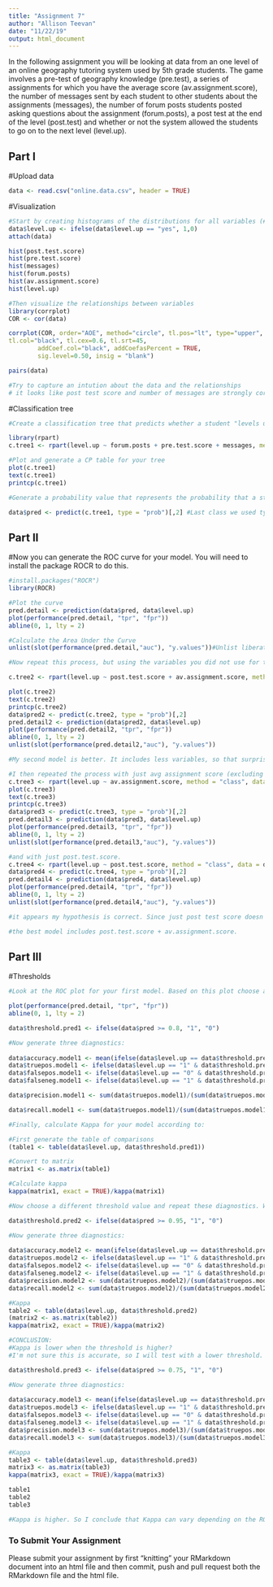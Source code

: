 ```yaml
---
title: "Assignment 7"
author: "Allison Teevan"
date: "11/22/19"
output: html_document
---
```


In the following assignment you will be looking at data from an one level of an online geography tutoring system used by 5th grade students. The game involves a pre-test of geography knowledge (pre.test), a series of assignments for which you have the average score (av.assignment.score),  the number of messages sent by each student to other students about the assignments (messages), the number of forum posts students posted asking questions about the assignment (forum.posts), a post test at the end of the level (post.test) and whether or not the system allowed the students to go on to the next level (level.up).  

## Part I

#Upload data
```r
data <- read.csv("online.data.csv", header = TRUE)
```

#Visualization 
```r
#Start by creating histograms of the distributions for all variables (#HINT: look up "facet" in the ggplot documentation)
data$level.up <- ifelse(data$level.up == "yes", 1,0)
attach(data)

hist(post.test.score)
hist(pre.test.score)
hist(messages)
hist(forum.posts)
hist(av.assignment.score)
hist(level.up)

#Then visualize the relationships between variables
library(corrplot)
COR <- cor(data)

corrplot(COR, order="AOE", method="circle", tl.pos="lt", type="upper",        
tl.col="black", tl.cex=0.6, tl.srt=45, 
        addCoef.col="black", addCoefasPercent = TRUE,
        sig.level=0.50, insig = "blank")

pairs(data)

#Try to capture an intution about the data and the relationships
# it looks like post test score and number of messages are strongly correlated. Number of forum posts and post test score are much less correlated. Post test score and pre test score are somewhat correlated. Interestingly, ID and pre test score are correlated. This could be because the data was sorted by pre test score before being assigned an ID?
```

#Classification tree
```r
#Create a classification tree that predicts whether a student "levels up" in the online course using three variables of your choice (As we did last time, set all controls to their minimums)

library(rpart)
c.tree1 <- rpart(level.up ~ forum.posts + pre.test.score + messages, method = "class", data = data, control=rpart.control(minsplit=1, minbucket=1, cp=0.001))

#Plot and generate a CP table for your tree 
plot(c.tree1)
text(c.tree1)
printcp(c.tree1)

#Generate a probability value that represents the probability that a student levels up based your classification tree 

data$pred <- predict(c.tree1, type = "prob")[,2] #Last class we used type = "class" which predicted the classification for us, this time we are using type = "prob" to see the probability that our classification is based on.


```

## Part II
#Now you can generate the ROC curve for your model. You will need to install the package ROCR to do this.
```r
#install.packages("ROCR")
library(ROCR)

#Plot the curve
pred.detail <- prediction(data$pred, data$level.up) 
plot(performance(pred.detail, "tpr", "fpr"))
abline(0, 1, lty = 2)

#Calculate the Area Under the Curve
unlist(slot(performance(pred.detail,"auc"), "y.values"))#Unlist liberates the AUC value from the "performance" object created by ROCR

#Now repeat this process, but using the variables you did not use for the previous model and compare the plots & results of your two models. Which one do you think was the better model? Why?

c.tree2 <- rpart(level.up ~ post.test.score + av.assignment.score, method = "class", data = data, control=rpart.control(minsplit=1, minbucket=1, cp=0.001))

plot(c.tree2)
text(c.tree2)
printcp(c.tree2)
data$pred2 <- predict(c.tree2, type = "prob")[,2]
pred.detail2 <- prediction(data$pred2, data$level.up) 
plot(performance(pred.detail2, "tpr", "fpr"))
abline(0, 1, lty = 2)
unlist(slot(performance(pred.detail2,"auc"), "y.values"))

#My second model is better. It includes less variables, so that surprises me. I guess it makes sense because post test score is probably what's used to determine if a student "levels up". Perhaps, because it is 100%, the combination of these two variables is what predicts if a student levels up.

#I then repeated the process with just avg assignment score (excluding post test score):
c.tree3 <- rpart(level.up ~ av.assignment.score, method = "class", data = data, control=rpart.control(minsplit=1, minbucket=1, cp=0.001))
plot(c.tree3)
text(c.tree3)
printcp(c.tree3)
data$pred3 <- predict(c.tree3, type = "prob")[,2]
pred.detail3 <- prediction(data$pred3, data$level.up) 
plot(performance(pred.detail3, "tpr", "fpr"))
abline(0, 1, lty = 2)
unlist(slot(performance(pred.detail3,"auc"), "y.values"))

#and with just post.test.score. 
c.tree4 <- rpart(level.up ~ post.test.score, method = "class", data = data, control=rpart.control(minsplit=1, minbucket=1, cp=0.001))
data$pred4 <- predict(c.tree4, type = "prob")[,2]
pred.detail4 <- prediction(data$pred4, data$level.up) 
plot(performance(pred.detail4, "tpr", "fpr"))
abline(0, 1, lty = 2)
unlist(slot(performance(pred.detail4,"auc"), "y.values"))

#it appears my hypothesis is correct. Since just post test score doesn't lead to 100%, they must be including avg assignment scores. 

#the best model includes post.test.score + av.assignment.score.

```
## Part III
#Thresholds
```r
#Look at the ROC plot for your first model. Based on this plot choose a probability threshold that balances capturing the most correct predictions against false positives. Then generate a new variable in your data set that classifies each student according to your chosen threshold.

plot(performance(pred.detail, "tpr", "fpr"))
abline(0, 1, lty = 2)

data$threshold.pred1 <- ifelse(data$pred >= 0.8, "1", "0")

#Now generate three diagnostics:
  
data$accuracy.model1 <- mean(ifelse(data$level.up == data$threshold.pred1, 1, 0))
data$truepos.model1 <- ifelse(data$level.up == "1" & data$threshold.pred1 == "1", 1, 0)
data$falsepos.model1 <- ifelse(data$level.up == "0" & data$threshold.pred1 == "1", 1,0)
data$falseneg.model1 <- ifelse(data$level.up == "1" & data$threshold.pred1 == "0", 1,0)

data$precision.model1 <- sum(data$truepos.model1)/(sum(data$truepos.model1) + sum(data$falsepos.model1))

data$recall.model1 <- sum(data$truepos.model1)/(sum(data$truepos.model1) + sum(data$falseneg.model1))

#Finally, calculate Kappa for your model according to:

#First generate the table of comparisons
(table1 <- table(data$level.up, data$threshold.pred1))

#Convert to matrix
matrix1 <- as.matrix(table1)

#Calculate kappa
kappa(matrix1, exact = TRUE)/kappa(matrix1)

#Now choose a different threshold value and repeat these diagnostics. What conclusions can you draw about your two thresholds?

data$threshold.pred2 <- ifelse(data$pred >= 0.95, "1", "0")

#Now generate three diagnostics:
  
data$accuracy.model2 <- mean(ifelse(data$level.up == data$threshold.pred2, 1, 0))
data$truepos.model2 <- ifelse(data$level.up == "1" & data$threshold.pred2 == "1", 1, 0)
data$falsepos.model2 <- ifelse(data$level.up == "0" & data$threshold.pred2 == "1", 1,0)
data$falseneg.model2 <- ifelse(data$level.up == "1" & data$threshold.pred2 == "0", 1,0)
data$precision.model2 <- sum(data$truepos.model2)/(sum(data$truepos.model2) + sum(data$falsepos.model2))
data$recall.model2 <- sum(data$truepos.model2)/(sum(data$truepos.model2) + sum(data$falseneg.model2))

#Kappa
table2 <- table(data$level.up, data$threshold.pred2)
(matrix2 <- as.matrix(table2))
kappa(matrix2, exact = TRUE)/kappa(matrix2)

#CONCLUSION:
#Kappa is lower when the threshold is higher?
#I'm not sure this is accurate, so I will test with a lower threshold.

data$threshold.pred3 <- ifelse(data$pred >= 0.75, "1", "0")

#Now generate three diagnostics:
  
data$accuracy.model3 <- mean(ifelse(data$level.up == data$threshold.pred3, 1, 0))
data$truepos.model3 <- ifelse(data$level.up == "1" & data$threshold.pred3 == "1", 1, 0)
data$falsepos.model3 <- ifelse(data$level.up == "0" & data$threshold.pred3 == "1", 1,0)
data$falseneg.model3 <- ifelse(data$level.up == "1" & data$threshold.pred3 == "0", 1,0)
data$precision.model3 <- sum(data$truepos.model3)/(sum(data$truepos.model3) + sum(data$falsepos.model3))
data$recall.model3 <- sum(data$truepos.model3)/(sum(data$truepos.model3) + sum(data$falseneg.model3))

#Kappa
table3 <- table(data$level.up, data$threshold.pred3)
matrix3 <- as.matrix(table3)
kappa(matrix3, exact = TRUE)/kappa(matrix3)

table1
table2
table3

#Kappa is higher. So I conclude that Kappa can vary depending on the ROC curve. Picking a threshold is a balance between true positive and false positives. I think table 3 actually does the best job in this case.


```

### To Submit Your Assignment

Please submit your assignment by first "knitting" your RMarkdown document into an html file and then commit, push and pull request both the RMarkdown file and the html file.
